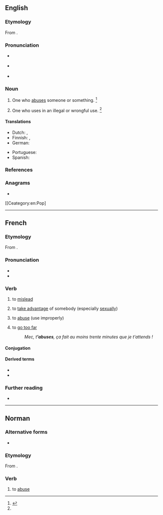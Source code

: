 ==English==

===Etymology===
From {{suffix|en|abuse|-er|id2=agent noun}}.

===Pronunciation===
* {{a|RP}} {{IPA|/əˈbjuː.zɚ/|lang=en}}
* {{a|US}} {{IPA|/əˈbju.zɚ/|lang=en}}

* {{rhymes|uːzə(ɹ)|lang=en}}

===Noun===
{{en-noun}}

# One who [[abuse]]s someone or something. {{defdate|First attested around 1350 to 1470.}}<ref name=SOED>{{R:SOED5|page=10}}</ref>
# {{lb|en|obsolete}} One who uses in an illegal or wrongful use. {{defdate|Attested from the mid 17<sup>th</sup> century until the mid 18<sup>th</sup> century.}}<ref name=SOED/>

====Translations====
{{trans-top|one who abuses}}
* Dutch: {{t+|nl|misbruiker|m}}, {{t+|nl|misbruikster|f}}
* Finnish: {{t+|fi|pahoinpitelijä}}, {{t|fi|ongelmakäyttäjä}} {{qualifier|of substances}}
* German: {{t|de|Missbraucher}}
{{trans-mid}}
* Portuguese: {{t+|pt|abusador}}
* Spanish: {{t+|es|abusador|m}}
{{trans-bottom}}

===References===
<references/>

===Anagrams===
* {{anagrams|en|a=abersu|Sauber|Subera|bursae|bursæ}}

[[Ceategory:en:Pop]

----

==French==

===Etymology===
From {{af|fr|abus|-er}}.

===Pronunciation===
* {{fr-IPA}}
* {{audio|Fr-abuser.ogg|abuser|lang=fr}}

===Verb===
{{fr-verb}}

# to [[mislead]]
# {{lb|fr|followed by the preposition '''[[de]]'''}} to [[take advantage]] of somebody (especially [[sexually]])
# to [[abuse]] (use improperly)
# {{lb|fr|intransitive|slang}} to [[go too far]]
#: ''Mec, t''''abuses''', ça fait au moins trente minutes que je t'attends !''
#: {{syn|fr|exagérer}}

====Conjugation====
{{fr-conj-auto}}

====Derived terms====
* {{l|fr|abuseur}}
* {{l|fr|abusif}}

===Further reading===
* {{R:TLFi}}

----

==Norman==

===Alternative forms===
* {{qualifier|Saint Ouen}} {{l|nrf|abûther}}

===Etymology===
From {{der|nrf|la|abūsus||consumed, wasted, misused}}{{suffix||er|lang=nrf}}.

===Verb===
{{nrf-verb}}

# {{lb|nrf|Jersey}} to [[abuse]]